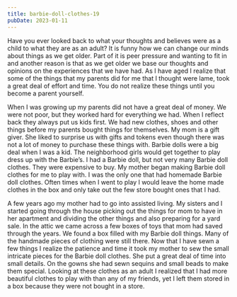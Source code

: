 ```yaml
---
title: barbie-doll-clothes-19
pubDate: 2023-01-11
---
```


Have you ever looked back to what your thoughts and believes were as a child to what they are as an adult? It is funny how we can change our minds about things as we get older. Part of it is peer pressure and wanting to fit in and another reason is that as we get older we base our thoughts and opinions on the experiences that we have had. As I have aged I realize that some of the things that my parents did for me that I thought were lame, took a great deal of effort and time. You do not realize these things until you become a parent yourself.

When I was growing up my parents did not have a great deal of money. We were not poor, but they worked hard for everything we had. When I reflect back they always put us kids first. We had new clothes, shoes and other things before my parents bought things for themselves. My mom is a gift giver. She liked to surprise us with gifts and tokens even though there was not a lot of money to purchase these things with. Barbie dolls were a big deal when I was a kid. The neighborhood girls would get together to play dress up with the Barbie’s. I had a Barbie doll, but not very many Barbie doll clothes. They were expensive to buy. My mother began making Barbie doll clothes for me to play with. I was the only one that had homemade Barbie doll clothes. Often times when I went to play I would leave the home made clothes in the box and only take out the few store bought ones that I had.

A few years ago my mother had to go into assisted living. My sisters and I started going through the house picking out the things for mom to have in her apartment and dividing the other things and also preparing for a yard sale. In the attic we came across a few boxes of toys that mom had saved through the years. We found a box filled with my Barbie doll things. Many of the handmade pieces of clothing were still there. Now that I have sewn a few things I realize the patience and time it took my mother to sew the small intricate pieces for the Barbie doll clothes. She put a great deal of time into small details. On the gowns she had sewn sequins and small beads to make them special. Looking at these clothes as an adult I realized that I had more beautiful clothes to play with than any of my friends, yet I left them stored in a box because they were not bought in a store.